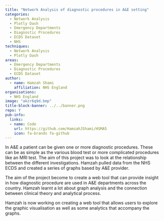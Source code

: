 ```yaml
---
title: "Network Analysis of diagnostic procedures in A&E setting"
categories:
  - Network Analysis
  - Plotly Dash
  - Emergency Departments
  - Diagnostic Procedures
  - ECDS Dataset
  - NHS
techniques:
  - Network Analysis
  - Plotly Dash
areas:
  - Emergency Departments
  - Diagnostic Procedures
  - ECDS Dataset
author:
  - name: Hamzah Shami
    affiliation: NHS England
organisations:
  - NHS England
image: "akzr6q9d.bmp"
title-block-banner: ../../banner.png
repo: Y
pub-info:
  links:
  - name: Code
    url: https://github.com/HamzahJShami/HSMA5
    icon: fa-brands fa-github
---
```


In A&E a patient can be given one or more diagnostic procedures. These can be as simple as the various blood test or more complicated procedures like an MRI test. The aim of this project was to look at the relationship between the different investigations. Hamzah pulled data from the NHS ECDS and created a series of graphs based by A&E provider.

The aim of the project become to create a web tool that can provide insight in how diagnostic procedure are used in A&E departments across the country. Hamzah learnt a lot about graph analysis and the connection between clinical theory and analytical process.

Hamzah is now working on creating a web tool that allows users to explore the graphic visualisation as well as some analytics that accompany the graphs.
